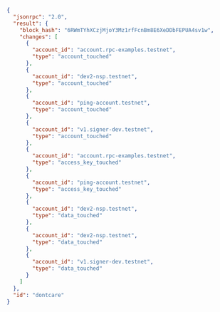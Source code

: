 ```json
{
  "jsonrpc": "2.0",
  "result": {
    "block_hash": "6RWmTYhXCzjMjoY3Mz1rfFcnBm8E6XeDDbFEPUA4sv1w",
    "changes": [
      {
        "account_id": "account.rpc-examples.testnet",
        "type": "account_touched"
      },
      {
        "account_id": "dev2-nsp.testnet",
        "type": "account_touched"
      },
      {
        "account_id": "ping-account.testnet",
        "type": "account_touched"
      },
      {
        "account_id": "v1.signer-dev.testnet",
        "type": "account_touched"
      },
      {
        "account_id": "account.rpc-examples.testnet",
        "type": "access_key_touched"
      },
      {
        "account_id": "ping-account.testnet",
        "type": "access_key_touched"
      },
      {
        "account_id": "dev2-nsp.testnet",
        "type": "data_touched"
      },
      {
        "account_id": "dev2-nsp.testnet",
        "type": "data_touched"
      },
      {
        "account_id": "v1.signer-dev.testnet",
        "type": "data_touched"
      }
    ]
  },
  "id": "dontcare"
}
```
